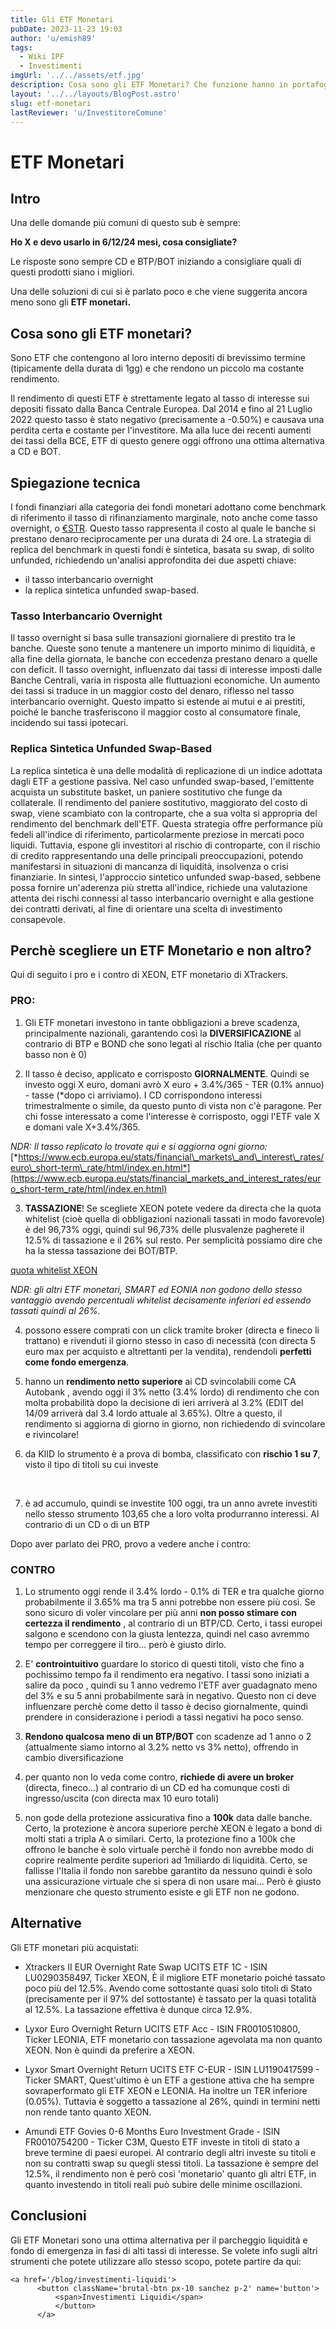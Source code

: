 ```yaml
---
title: Gli ETF Monetari
pubDate: 2023-11-23 19:03
author: 'u/emish89'
tags:
  - Wiki IPF
  - Investimenti
imgUrl: '../../assets/etf.jpg'
description: Cosa sono gli ETF Monetari? Che funzione hanno in portafoglio? Questo articolo ti aiuterà a capire come funzionano e come utilizzarli.
layout: '../../layouts/BlogPost.astro'
slug: etf-monetari
lastReviewer: 'u/InvestitoreComune'
---
```


# ETF Monetari

## Intro 
Una delle domande più comuni di questo sub è sempre: 

**Ho X e devo usarlo in 6/12/24 mesi, cosa consigliate?** 

Le risposte sono sempre CD e BTP/BOT iniziando a consigliare quali di questi prodotti siano i migliori.

Una delle soluzioni di cui si è parlato poco e che viene suggerita ancora meno sono gli **ETF monetari.**

## Cosa sono gli ETF monetari?
Sono ETF che contengono al loro interno depositi di brevissimo termine (tipicamente della durata di 1gg) e che rendono un piccolo ma costante rendimento.

Il rendimento di questi ETF è strettamente legato al tasso di interesse sui depositi fissato dalla Banca Centrale Europea. 
Dal 2014 e fino al 21 Luglio 2022 questo tasso è stato negativo (precisamente a -0.50%) e causava una perdita certa e costante per l'investitore. 
Ma alla luce dei recenti aumenti dei tassi della BCE, ETF di questo genere oggi offrono una ottima alternativa a CD e BOT.

## Spiegazione tecnica

I fondi finanziari alla categoria dei fondi monetari adottano come benchmark di riferimento il tasso di rifinanziamento marginale, 
noto anche come tasso overnight, o [€STR](https://www.ecb.europa.eu/stats/financial_markets_and_interest_rates/euro_short-term_rate/html/index.en.html). 
Questo tasso rappresenta il costo al quale le banche si prestano denaro reciprocamente per una durata di 24 ore. 
La strategia di replica del benchmark in questi fondi è sintetica, basata su swap, di solito unfunded, richiedendo un'analisi approfondita dei due aspetti chiave: 
- il tasso interbancario overnight
- la replica sintetica unfunded swap-based.

### Tasso Interbancario Overnight
Il tasso overnight si basa sulle transazioni giornaliere di prestito tra le banche. 
Queste sono tenute a mantenere un importo minimo di liquidità, e alla fine della giornata, le banche con eccedenza prestano denaro a quelle con deficit. 
Il tasso overnight, influenzato dai tassi di interesse imposti dalle Banche Centrali, varia in risposta alle fluttuazioni economiche. 
Un aumento dei tassi si traduce in un maggior costo del denaro, riflesso nel tasso interbancario overnight. 
Questo impatto si estende ai mutui e ai prestiti, poiché le banche trasferiscono il maggior costo al consumatore finale, incidendo sui tassi ipotecari.

### Replica Sintetica Unfunded Swap-Based
La replica sintetica è una delle modalità di replicazione di un indice adottata dagli ETF a gestione passiva. 
Nel caso unfunded swap-based, l'emittente acquista un substitute basket, un paniere sostitutivo che funge da collaterale. 
Il rendimento del paniere sostitutivo, maggiorato del costo di swap, viene scambiato con la controparte, che a sua volta si appropria del rendimento del benchmark dell'ETF. 
Questa strategia offre performance più fedeli all'indice di riferimento, particolarmente preziose in mercati poco liquidi. 
Tuttavia, espone gli investitori al rischio di controparte, con il rischio di credito rappresentando una delle principali preoccupazioni, 
potendo manifestarsi in situazioni di mancanza di liquidità, insolvenza o crisi finanziarie.
In sintesi, l'approccio sintetico unfunded swap-based, sebbene possa fornire un'aderenza più stretta all'indice, 
richiede una valutazione attenta dei rischi connessi al tasso interbancario overnight e alla gestione dei contratti derivati, al fine di orientare una scelta di investimento consapevole.


## Perchè scegliere un ETF Monetario e non altro?

Qui di seguito i pro e i contro di XEON, ETF monetario di XTrackers.

### **PRO:**

1) Gli ETF monetari investono in tante obbligazioni a breve scadenza, principalmente nazionali, garantendo così la **DIVERSIFICAZIONE** al contrario di BTP e BOND che sono legati al rischio Italia (che per quanto basso non è 0)

2) Il tasso è deciso, applicato e corrisposto **GIORNALMENTE**. Quindi se investo oggi X euro, domani avrò X euro + 3.4%/365 - TER (0.1% annuo) - tasse (\*dopo ci arriviamo). I CD corrispondono interessi trimestralmente o simile, da questo punto di vista non c'è paragone.  Per chi fosse interessato a come l'interesse è corrisposto, oggi l'ETF vale X e domani vale X+3.4%/365.

*NDR: Il tasso replicato lo trovate qui e si aggiorna ogni giorno:* [*https://www.ecb.europa.eu/stats/financial\_markets\_and\_interest\_rates/euro\_short-term\_rate/html/index.en.html*](https://www.ecb.europa.eu/stats/financial_markets_and_interest_rates/euro_short-term_rate/html/index.en.html)

3) **TASSAZIONE**! Se scegliete XEON potete vedere da directa che la quota whitelist (cioè quella di obbligazioni nazionali tassati in modo favorevole) è del 96,73% oggi, quindi sul 96,73% delle plusvalenze pagherete il 12.5% di tassazione e il 26% sul resto. Per semplicità possiamo dire che ha la stessa tassazione dei BOT/BTP.

[quota whitelist XEON](https://preview.redd.it/n8ud8wygnneb1.png?width=986&format=png&auto=webp&s=00a5d117ca498e3872c41ea8eff39e084015f02e)

*NDR: gli altri ETF monetari, SMART ed EONIA non godono dello stesso vantaggio avendo percentuali whitelist decisamente inferiori ed essendo tassati quindi al 26%.* 

4) possono essere comprati con un click tramite broker (directa e fineco li trattano) e rivenduti il giorno stesso in caso di necessità (con directa 5 euro max per acquisto e altrettanti per la vendita), rendendoli **perfetti come fondo emergenza**. 

5) hanno un **rendimento netto superiore** ai CD svincolabili come CA Autobank , avendo oggi il 3% netto  (3.4% lordo) di rendimento che con molta probabilità dopo la decisione di ieri arriverà al 3.2% (EDIT del 14/09 arriverà dal 3.4 lordo attuale al 3.65%).
Oltre a questo, il rendimento si aggiorna di giorno in giorno, non richiedendo di svincolare e rivincolare!

6) da KIID lo strumento è a prova di bomba, classificato con **rischio 1 su 7**, visto il tipo di titoli su cui investe

&#x200B;

7) è ad accumulo, quindi se investite 100 oggi, tra un anno avrete investiti nello stesso strumento 103,65 che a loro volta produrranno interessi. Al contrario di un CD o di un BTP


Dopo aver parlato dei PRO, provo a vedere anche i contro:

### **CONTRO**

1) Lo strumento oggi rende il 3.4% lordo - 0.1% di TER e tra qualche giorno probabilmente il 3.65% ma tra 5 anni potrebbe non essere più così. Se sono sicuro di voler vincolare per più anni **non posso stimare con certezza il rendimento** , al contrario di un BTP/CD. Certo, i tassi europei salgono e scendono con la giusta lentezza, quindi nel caso avremmo tempo per correggere il tiro... però è giusto dirlo.

2) E' **controintuitivo** guardare lo storico di questi titoli, visto che fino a pochissimo tempo fa il rendimento era negativo. I tassi sono iniziati a salire da poco , quindi su 1 anno vedremo l'ETF aver guadagnato meno del 3% e su 5 anni probabilmente sarà in negativo. Questo non ci deve influenzare perchè come detto il tasso è deciso giornalmente, quindi prendere in considerazione i periodi a tassi negativi ha poco senso.

3) **Rendono qualcosa meno di un BTP/BOT** con scadenze ad 1 anno o 2 (attualmente siamo intorno al 3.2% netto vs 3% netto), offrendo in cambio diversificazione

4) per quanto non lo veda come contro, **richiede di avere un broker** (directa, fineco...) al contrario di un CD ed ha comunque costi di ingresso/uscita (con directa max 10 euro totali)

5) non gode della protezione assicurativa fino a **100k** data dalle banche. Certo, la protezione è ancora superiore perchè XEON è legato a bond di molti stati a tripla A o similari. Certo, la protezione fino a 100k che offrono le banche è solo virtuale perchè il fondo non avrebbe modo di coprire realmente perdite superiori ad 1miliardo di liquidità. Certo, se fallisse l'Italia il fondo non sarebbe garantito da nessuno quindi è solo una assicurazione virtuale che si spera di non usare mai... Però è giusto menzionare che questo strumento esiste e gli ETF non ne godono.


## Alternative 
Gli ETF monetari più acquistati:

- Xtrackers II EUR Overnight Rate Swap UCITS ETF 1C - ISIN LU0290358497, Ticker XEON, 
È il migliore ETF monetario poiché tassato poco più del 12.5%. 
Avendo come sottostante quasi solo titoli di Stato (precisamente per il 97% del sottostante) è tassato per la quasi totalità al 12.5%. 
La tassazione effettiva è dunque circa 12.9%.

- Lyxor Euro Overnight Return UCITS ETF Acc - ISIN FR0010510800, Ticker LEONIA, 
ETF monetario con tassazione agevolata ma non quanto XEON. Non è quindi da preferire a XEON.

- Lyxor Smart Overnight Return UCITS ETF C-EUR - ISIN LU1190417599 - Ticker SMART, 
Quest'ultimo è un ETF a gestione attiva che ha sempre sovraperformato gli ETF XEON e LEONIA. 
Ha inoltre un TER inferiore (0.05%). Tuttavia è soggetto a tassazione al 26%, quindi in termini netti non rende tanto quanto XEON.

- Amundi ETF Govies 0-6 Months Euro Investment Grade - ISIN FR0010754200 - Ticker C3M, 
Questo ETF investe in titoli di stato a breve termine di paesi europei. Al contrario degli altri investe su titoli e non su contratti swap su quegli stessi titoli.
La tassazione è sempre del 12.5%, il rendimento non è però così 'monetario' quanto gli altri ETF, in quanto investendo in titoli reali può subire delle minime oscillazioni.

## Conclusioni

Gli ETF Monetari sono una ottima alternativa per il parcheggio liquidità e fondo di emergenza in fasi di alti tassi di interesse.
Se volete info sugli altri strumenti che potete utilizzare allo stesso scopo, potete partire da qui:

    <a href='/blog/investimenti-liquidi'>
          <button className='brutal-btn px-10 sanchez p-2' name='button'>
              <span>Investimenti Liquidi</span>
              </button>
          </a>